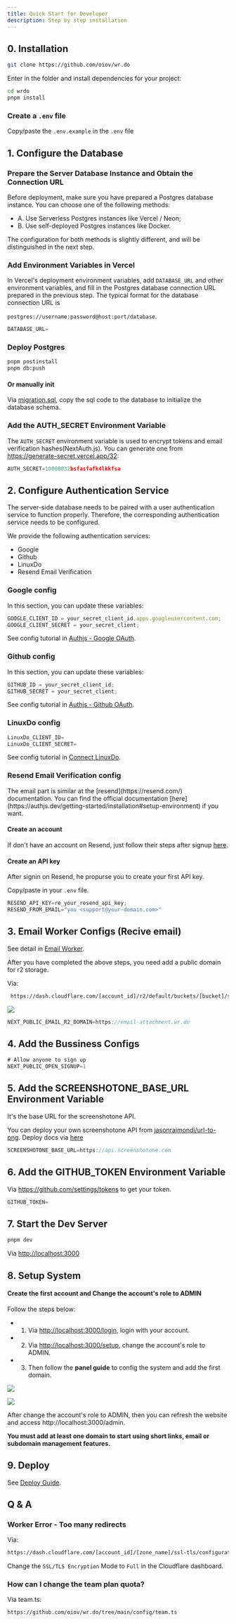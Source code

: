 ```yaml
---
title: Quick Start for Developer
description: Step by step installation
---
```


## 0. Installation

```bash
git clone https://github.com/oiov/wr.do
```

Enter in the folder and install dependencies for your project:

```bash
cd wrdo
pnpm install
```

### Create a `.env` file

Copy/paste the `.env.example` in the `.env` file

## 1. Configure the Database

### Prepare the Server Database Instance and Obtain the Connection URL

Before deployment, make sure you have prepared a Postgres database instance. You can choose one of the following methods:

- A. Use Serverless Postgres instances like Vercel / Neon;
- B. Use self-deployed Postgres instances like Docker.

The configuration for both methods is slightly different, and will be distinguished in the next step.

### Add Environment Variables in Vercel

In Vercel's deployment environment variables, add `DATABASE_URL` and other environment variables, 
and fill in the Postgres database connection URL prepared in the previous step. 
The typical format for the database connection URL is

`postgres://username:password@host:port/database`.

```js title=".env"
DATABASE_URL=
```

### Deploy Postgres

```bash
pnpm postinstall
pnpm db:push
```

#### Or manually init 

Via [migration.sql](https://github.com/oiov/wr.do/blob/main/prisma/migrations), 
copy the sql code to the database to initialize the database schema.

### Add the AUTH_SECRET Environment Variable

The `AUTH_SECRET` environment variable is used to encrypt tokens and email verification hashes(NextAuth.js).
You can generate one from https://generate-secret.vercel.app/32:

```js title=".env"
AUTH_SECRET=10000032bsfasfafk4lkkfsa
```

## 2. Configure Authentication Service

The server-side database needs to be paired with a user authentication service to function properly. 
Therefore, the corresponding authentication service needs to be configured.

We provide the following authentication services:

- Google
- Github
- LinuxDo
- Resend Email Verification

### Google config

In this section, you can update these variables:

```js title=".env"
GOOGLE_CLIENT_ID = your_secret_client_id.apps.googleusercontent.com;
GOOGLE_CLIENT_SECRET = your_secret_client;
```

See config tutorial in [Authjs - Google OAuth](https://authjs.dev/getting-started/providers/google).

### Github config

In this section, you can update these variables:

```js title=".env"
GITHUB_ID = your_secret_client_id;
GITHUB_SECRET = your_secret_client;
```

See config tutorial in [Authjs - Github OAuth](https://authjs.dev/getting-started/providers/github).

### LinuxDo config

```js title=".env"
LinuxDo_CLIENT_ID=
LinuxDo_CLIENT_SECRET=
```

See config tutorial in [Connect LinuxDo](https://connect.linux.do).

### Resend Email Verification config

<Callout type="note">
  The email part is similar at the [resend](https://resend.com/) documentation.
  You can find the official documentation
  [here](https://authjs.dev/getting-started/installation#setup-environment) if
  you want.
</Callout>

<Steps>

#### Create an account

If don't have an account on Resend, just follow their steps after signup [here](https://resend.com/signup).

#### Create an API key

After signin on Resend, he propurse you to create your first API key.

Copy/paste in your `.env` file.

```js
RESEND_API_KEY=re_your_resend_api_key;
RESEND_FROM_EMAIL="you <support@your-domain.com>"
```

</Steps>

## 3. Email Worker Configs (Recive email)

See detail in [Email Worker](/docs/developer/cloudflare-email-worker).

After you have completed the above steps, you need add a public domain for r2 storage. 

Via:

```bash
 https://dash.cloudflare.com/[account_id]/r2/default/buckets/[bucket]/settings
 ```

![](/_static/docs/r2-domain.png)

```js title=".env"
NEXT_PUBLIC_EMAIL_R2_DOMAIN=https://email-attachment.wr.do
```

## 4. Add the Bussiness Configs

```js title=".env"
# Allow anyone to sign up
NEXT_PUBLIC_OPEN_SIGNUP=1
```

## 5. Add the SCREENSHOTONE_BASE_URL Environment Variable

It's the base URL for the screenshotone API.

You can deploy your own screenshotone API from [jasonraimondi/url-to-png](https://github.com/jasonraimondi/url-to-png). 
Deploy docs via [here](https://jasonraimondi.github.io/url-to-png/)

```js title=".env"
SCREENSHOTONE_BASE_URL=https://api.screenshotone.com
```

## 6. Add the GITHUB_TOKEN Environment Variable

Via https://github.com/settings/tokens to get your token.

```js title=".env"
GITHUB_TOKEN=
```

## 7. Start the Dev Server

```bash
pnpm dev
```
Via [http://localhost:3000](http://localhost:3000)

## 8. Setup System

#### Create the first account and Change the account's role to ADMIN

Follow the steps below:

- 1. Via [http://localhost:3000/login](http://localhost:3000/login), login with your account.
- 2. Via [http://localhost:3000/setup](http://localhost:3000/setup), change the account's role to ADMIN.
- 3. Then follow the **panel guide** to config the system and add the first domain. 

![](/_static/docs/setup-1.png)

![](/_static/docs/setup-2.png)

<Callout type="info">
  After change the account's role to ADMIN, then you can refresh the website and access http://localhost:3000/admin.

  <strong>You must add at least one domain to start using short links, email or subdomain management features.</strong>
</Callout>

## 9. Deploy

See [Deploy Guide](/docs/developer/deploy).

## Q & A
 
### Worker Error - Too many redirects

Via:

```bash
https://dash.cloudflare.com/[account_id]/[zone_name]/ssl-tls/configuration
```

Change the `SSL/TLS Encryption` Mode to `Full` in the Cloudflare dashboard.

### How can I change the team plan quota?

Via team.ts:

```bash
https://github.com/oiov/wr.do/tree/main/config/team.ts
```
